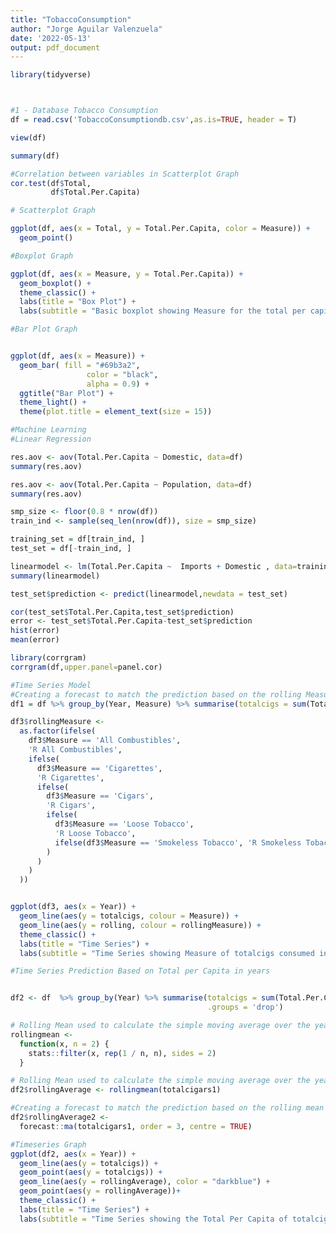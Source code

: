 ---
title: "TobaccoConsumption"
author: "Jorge Aguilar Valenzuela"
date: '2022-05-13'
output: pdf_document
---
```{r}
library(tidyverse)



#1 - Database Tobacco Consumption
df = read.csv('TobaccoConsumptiondb.csv',as.is=TRUE, header = T)

view(df)

summary(df)
```

```{r}
#Correlation between variables in Scatterplot Graph
cor.test(df$Total,
         df$Total.Per.Capita)
```


```{r}
# Scatterplot Graph

ggplot(df, aes(x = Total, y = Total.Per.Capita, color = Measure)) + 
  geom_point()

```

```{r}
#Boxplot Graph

ggplot(df, aes(x = Measure, y = Total.Per.Capita)) +
  geom_boxplot() +
  theme_classic() +
  labs(title = "Box Plot") + 
  labs(subtitle = "Basic boxplot showing Measure for the total per capita")

```

```{r}
#Bar Plot Graph


ggplot(df, aes(x = Measure)) +
  geom_bar( fill = "#69b3a2",
                 color = "black",
                 alpha = 0.9) +
  ggtitle("Bar Plot") +
  theme_light() +
  theme(plot.title = element_text(size = 15))

```


```{r}
#Machine Learning
#Linear Regression

res.aov <- aov(Total.Per.Capita ~ Domestic, data=df) 
summary(res.aov)

res.aov <- aov(Total.Per.Capita ~ Population, data=df) 
summary(res.aov)

smp_size <- floor(0.8 * nrow(df))
train_ind <- sample(seq_len(nrow(df)), size = smp_size)

training_set = df[train_ind, ]
test_set = df[-train_ind, ]

linearmodel <- lm(Total.Per.Capita ~  Imports + Domestic , data=training_set)
summary(linearmodel)

test_set$prediction <- predict(linearmodel,newdata = test_set)

cor(test_set$Total.Per.Capita,test_set$prediction)
error <- test_set$Total.Per.Capita-test_set$prediction
hist(error)
mean(error)
```

```{r}
library(corrgram)
corrgram(df,upper.panel=panel.cor)

```

```{r}
#Time Series Model
#Creating a forecast to match the prediction based on the rolling Measure
df1 = df %>% group_by(Year, Measure) %>% summarise(totalcigs = sum(Total), .groups = 'drop') %>% mutate(rolling = runMean(totalcigs, 2))

df3$rollingMeasure <-
  as.factor(ifelse(
    df3$Measure == 'All Combustibles',
    'R All Combustibles',
    ifelse(
      df3$Measure == 'Cigarettes',
      'R Cigarettes',
      ifelse(
        df3$Measure == 'Cigars',
        'R Cigars',
        ifelse(
          df3$Measure == 'Loose Tobacco',
          'R Loose Tobacco',
          ifelse(df3$Measure == 'Smokeless Tobacco', 'R Smokeless Tobacco', "jorge se la come")
        )
      )
    )
  ))


ggplot(df3, aes(x = Year)) +
  geom_line(aes(y = totalcigs, colour = Measure)) +
  geom_line(aes(y = rolling, colour = rollingMeasure)) +
  theme_classic() +
  labs(title = "Time Series") +
  labs(subtitle = "Time Series showing Measure of totalcigs consumed in years ")

```


```{r}
#Time Series Prediction Based on Total per Capita in years


df2 <- df  %>% group_by(Year) %>% summarise(totalcigs = sum(Total.Per.Capita),
                                            .groups = 'drop')

# Rolling Mean used to calculate the simple moving average over the years
rollingmean <-
  function(x, n = 2) {
    stats::filter(x, rep(1 / n, n), sides = 2)
  }

# Rolling Mean used to calculate the simple moving average over the years
df2$rollingAverage <- rollingmean(totalcigars1)

#Creating a forecast to match the prediction based on the rolling mean
df2$rollingAverage2 <-
  forecast::ma(totalcigars1, order = 3, centre = TRUE)

#Timeseries Graph
ggplot(df2, aes(x = Year)) +
  geom_line(aes(y = totalcigs)) +
  geom_point(aes(y = totalcigs)) +
  geom_line(aes(y = rollingAverage), color = "darkblue") +
  geom_point(aes(y = rollingAverage))+
  theme_classic() +
  labs(title = "Time Series") +
  labs(subtitle = "Time Series showing the Total Per Capita of totalcigs consumed in years ")

```


